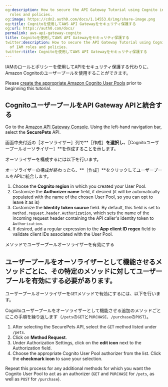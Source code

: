 ```yaml
---
og:description: How to secure the API Gateway Tutorial using Cognito instead of IAM
  roles and policies.
og:image: https://cdn2.auth0.com/docs/1.14553.0/img/share-image.png
og:title: Cognitoを使用してAWS API Gatewayをセキュリティ保護する
og:url: https://auth0.com/docs/
permalink: aws-api-gateway-cognito
title: Cognitoを使用してAWS API Gatewayをセキュリティ保護する
twitter:description: How to secure the API Gateway Tutorial using Cognito instead
  of IAM roles and policies.
twitter:title: Cognitoを使用してAWS API Gatewayをセキュリティ保護する
---
```


IAMのロールとポリシーを使用してAPIをセキュリティ保護する代わりに、Amazon Cognitoのユーザープールを使用することができます。

Please [create the appropriate Amazon Cognito User Pools](http://docs.aws.amazon.com/cognito/latest/developerguide/setting-up-cognito-user-identity-pools.html) prior to beginning this tutorial.

## CognitoユーザープールをAPI Gateway APIと統合する

Go to the [Amazon API Gateway Console](https://console.aws.amazon.com/apigateway). Using the left-hand navigation bar, select the **SecurePets** API.

画面中央付近の［オーソライザー］列で**［作成］**を選択し、**［Cognitoユーザープールオーソライザー］**を作成することを示します。

オーソライザーを構成するには以下を行います。

オーソライザーの構成が終わったら、**［作成］**をクリックしてユーザープールをAPIに統合します。

1. Choose the **Cognito region** in which you created your User Pool.
2. Customize the **Authorizer name** field, if desired (it will be automatically populated with the name of the chosen User Pool, so you can opt to leave it as is)
3. Customize the **Identity token source** field. By default, this field is set to `method.request.header.Authorization`, which sets the name of the incoming request header containing the API caller's identity token to `Authorization`.
4. If desired, add a regular expression to the **App client ID regex** field to validate client IDs associated with the User Pool.

メソッドでユーザープールオーソライザーを有効にする

## ユーザープールをオーソライザーとして機能させるメソッドごとに、その特定のメソッドに対してユーザープールを有効にする必要があります。

ユーザープールオーソライザーを`GET`メソッドで有効にするには、以下を行います。

Cognitoユーザープールをオーソライザーとして機能させる追加のメソッドごとにこの手順を繰り返します（`/pets`の`GET`と`PURCHASE`、`/purchase`の`POST`）。

1. After selecting the SecurePets API, select the `GET` method listed under `/pets`.
2. Click on **Method Request**.
3. Under Authorization Settings, click on the **edit icon** next to the Authorization field.
4. Choose the appropriate Cognito User Pool authorizer from the list. Click the **checkmark icon** to save your selection.

Repeat this process for any additional methods for which you want the Cognito User Pool to act as an authorizer (`GET` and `PURCHASE` for `/pets`, as well as `POST` for `/purchase`).